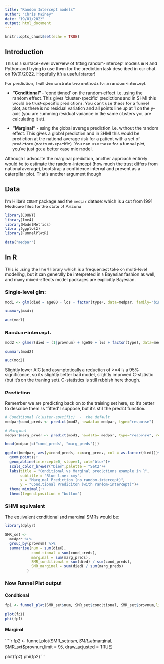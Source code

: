 ```yaml
---
title: "Random Intercept models"
author: "Chris Mainey"
date: "19/01/2022"
output: html_document
---
```


```r
knitr::opts_chunk$set(echo = TRUE)
```

## Introduction

This is a surface-level overview of fitting random-intercept models in R and Python and trying to use them for the prediction task described in our chat on 19/01/2022.  Hopefully it's a useful starter!

For prediction, I will demonstrate two methods for a random-intercept:

* __"Conditional"__ - 'conditioned' on the random-effect i.e. using the random effect.  This gives 'cluster-specific' predictions and in SHMI this would be trust-specific predictions.  You can't use these for a funnel plot, as there is no residual variation and all points line up at 1 on the y-axis (you are summing residual variance in the same clusters you are calculating it at).

* __"Marginal"__ - using the global average prediction i.e. without the random effect.  This gives a global prediction and in SHMI this would be prediction at the national average risk for a patient with a set of predictors (not trust-specific).  You can use these for a funnel plot, you've just got a better case mix model.

Although I advocate the marginal prediction, another approach entirely would be to estimate the random-intercept (how much the trust differs from national average), bootstrap a confidence interval and present as a caterpillar plot.  That's another argument though


## Data

I'm Hilbe's `COUNT` package and the `medpar` dataset which is a cut from 1991 Medicare files for the state of Arizona.

```r
library(COUNT)
library(lme4)
library(ModelMetrics)
library(ggplot2)
library(FunnelPlotR)

data("medpar")
```

## In R

This is using the lme4 library which is a frequentest take on multi-level modelling, but it can generally be interpreted in a Bayesian fashion as well, and many mixed-effects model packages are explicitly Bayesian.

### Single-level glm:
```r
mod1 <- glm(died ~ age80 + los + factor(type), data=medpar, family="binomial")

summary(mod1)

auc(mod1)
```

### Random-intercept:
```r
mod2 <- glmer(died ~ (1|provnum) + age80 + los + factor(type), data=medpar, family="binomial")

summary(mod2)

auc(mod2)
```

Slightly lower AIC (and asymptotically a reduction of >=4 is a 95% significance, so it's slightly better bad model, slightly improved C-statistic (but it's on the training set).  C-statistics is still rubbish here though.

### Prediction
Remember we are predicting back on to the training set here, so it's better to describe them as 'fitted' I suppose, but it's still the predict function.

```r
# Conditional (cluster-specific)  -  the default
medpar$cond_preds <- predict(mod2, newdata= medpar, type="response")

# Marginal 
medpar$marg_preds <- predict(mod2, newdata= medpar, type="response", re.form = ~0)
```

```r
head(medpar[c("cond_preds", "marg_preds")])
```
```r
ggplot(medpar, aes(y=cond_preds, x=marg_preds, col = as.factor(died)))+
  geom_point()+
  geom_abline(intercept=0, slope=1, col="blue")+
  scale_color_brewer("Died",palette = "Set2")+
  labs(title = "Conditional vs Marginal predictions example in R",
       subtitle = "Blue line: x=y",
       x = "Marginal Prediction (no random-intercept)",
       y = "Conditional Prediciton (with random-intercept)")+
  theme_minimal()+
  theme(legend.position = "bottom")
```

### SHMI equivalent

The equivalent conditional and marginal SMRs would be:

```r
library(dplyr)

SMR_set <-
  medpar %>% 
  group_by(provnum) %>% 
  summarise(num = sum(died),
            conditional = sum(cond_preds),
            marginal = sum(marg_preds),
            SMR_conditional = sum(died) / sum(cond_preds),
            SMR_marginal = sum(died) / sum(marg_preds)
          )

```

### Now Funnel Plot output

#### Conditional
```r
fp1 <- funnel_plot(SMR_set$num, SMR_set$conditional, SMR_set$provnum,limit = 95, draw_adjusted = TRUE)

plot(fp1)
phi(fp1)
```

#### Marginal
````r
fp2 <- funnel_plot(SMR_set$num, SMR_set$marginal, SMR_set$provnum,limit = 95, draw_adjusted = TRUE)

plot(fp2)
phi(fp2)
```